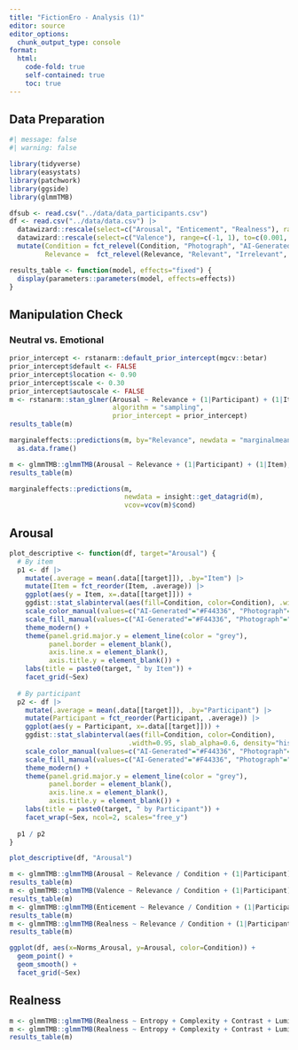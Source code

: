 ```yaml
---
title: "FictionEro - Analysis (1)"
editor: source
editor_options: 
  chunk_output_type: console
format:
  html:
    code-fold: true
    self-contained: true
    toc: true
---
```


## Data Preparation

```r
#| message: false
#| warning: false

library(tidyverse)
library(easystats)
library(patchwork)
library(ggside)
library(glmmTMB)
```


```r
dfsub <- read.csv("../data/data_participants.csv")
df <- read.csv("../data/data.csv") |> 
  datawizard::rescale(select=c("Arousal", "Enticement", "Realness"), range=c(0, 1), to=c(0.001, 0.999)) |> 
  datawizard::rescale(select=c("Valence"), range=c(-1, 1), to=c(0.001, 0.999)) |> 
  mutate(Condition = fct_relevel(Condition, "Photograph", "AI-Generated"),
         Relevance =  fct_relevel(Relevance, "Relevant", "Irrelevant", "Non-erotic")) 

results_table <- function(model, effects="fixed") {
  display(parameters::parameters(model, effects=effects))
}
```

## Manipulation Check

### Neutral vs. Emotional

```r
prior_intercept <- rstanarm::default_prior_intercept(mgcv::betar)
prior_intercept$default <- FALSE
prior_intercept$location <- 0.90
prior_intercept$scale <- 0.30
prior_intercept$autoscale <- FALSE
m <- rstanarm::stan_glmer(Arousal ~ Relevance + (1|Participant) + (1|Item), data=df, family=mgcv::betar, 
                          algorithm = "sampling", 
                          prior_intercept = prior_intercept)
results_table(m)

marginaleffects::predictions(m, by="Relevance", newdata = "marginalmeans") |> 
  as.data.frame()

m <- glmmTMB::glmmTMB(Arousal ~ Relevance + (1|Participant) + (1|Item), data=df, family=beta_family(link = "logit"))
results_table(m)

marginaleffects::predictions(m, 
                             newdata = insight::get_datagrid(m), 
                             vcov=vcov(m)$cond)
```


## Arousal

```r
plot_descriptive <- function(df, target="Arousal") {
  # By item
  p1 <- df |> 
    mutate(.average = mean(.data[[target]]), .by="Item") |>
    mutate(Item = fct_reorder(Item, .average)) |>
    ggplot(aes(y = Item, x=.data[[target]])) +
    ggdist::stat_slabinterval(aes(fill=Condition, color=Condition), .width=0.95) +
    scale_color_manual(values=c("AI-Generated"="#F44336", "Photograph"="#2196F3")) +
    scale_fill_manual(values=c("AI-Generated"="#F44336", "Photograph"="#2196F3")) +
    theme_modern() +
    theme(panel.grid.major.y = element_line(color = "grey"),
          panel.border = element_blank(),
          axis.line.x = element_blank(),
          axis.title.y = element_blank()) +
    labs(title = paste0(target, " by Item")) +
    facet_grid(~Sex)
  
  # By participant
  p2 <- df |> 
    mutate(.average = mean(.data[[target]]), .by="Participant") |>
    mutate(Participant = fct_reorder(Participant, .average)) |>
    ggplot(aes(y = Participant, x=.data[[target]])) +
    ggdist::stat_slabinterval(aes(fill=Condition, color=Condition), 
                              .width=0.95, slab_alpha=0.6, density="histogram", normalize="xy") +
    scale_color_manual(values=c("AI-Generated"="#F44336", "Photograph"="#2196F3")) +
    scale_fill_manual(values=c("AI-Generated"="#F44336", "Photograph"="#2196F3")) +
    theme_modern() +
    theme(panel.grid.major.y = element_line(color = "grey"),
          panel.border = element_blank(),
          axis.line.x = element_blank(),
          axis.title.y = element_blank()) +
    labs(title = paste0(target, " by Participant")) +
    facet_wrap(~Sex, ncol=2, scales="free_y")
  
  p1 / p2
}

plot_descriptive(df, "Arousal")

m <- glmmTMB::glmmTMB(Arousal ~ Relevance / Condition + (1|Participant) + (1|Item), data=df, family=beta_family(link = "logit"))
results_table(m)
m <- glmmTMB::glmmTMB(Valence ~ Relevance / Condition + (1|Participant) + (1|Item), data=df, family=beta_family(link = "logit"))
results_table(m)
m <- glmmTMB::glmmTMB(Enticement ~ Relevance / Condition + (1|Participant) + (1|Item), data=df, family=beta_family(link = "logit"))
results_table(m)
m <- glmmTMB::glmmTMB(Realness ~ Relevance / Condition + (1|Participant) + (1|Item), data=df, family=beta_family(link = "logit"))
results_table(m)
```


```r
ggplot(df, aes(x=Norms_Arousal, y=Arousal, color=Condition)) +
  geom_point() +
  geom_smooth() +
  facet_grid(~Sex)
```


## Realness

```r
m <- glmmTMB::glmmTMB(Realness ~ Entropy + Complexity + Contrast + Luminance + (1|Participant) + (1|Item), data=df, family=beta_family(link = "logit"))
m <- glmmTMB::glmmTMB(Realness ~ Entropy + Complexity + Contrast + Luminance + (1|Participant) + (1|Item), data=df)
results_table(m)
```


